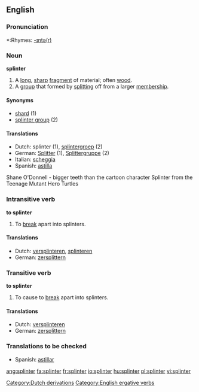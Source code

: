 ==English==

===Pronunciation===
*:Rhymes: [[Rhymes:English:-ɪntə(r)|-ɪntə(r)]]

===Noun===
'''splinter'''

# A [[long]], [[sharp]] [[fragment]] of material; often [[wood]].
# A [[group]] that formed by [[split]]ting off from a larger [[membership]].

====Synonyms====
*[[shard]] (1)
*[[splinter group]] (2)

====Translations====
*Dutch: splinter {{m}} (1), [[splintergroep]] {{f}} (2)
*German: [[Splitter]] {{m}} (1), [[Splittergruppe]] {{f}} (2)
*Italian: [[scheggia]] {{f}}
*Spanish: [[astilla]] {{f}}
Shane O'Donnell - bigger teeth than the cartoon character Splinter from the Teenage Mutant Hero Turtles

===Intransitive verb===
{{rfc-trverb|Intransitive verb}}
'''to splinter'''

# To [[break]] apart into splinters.

====Translations====
*Dutch: [[versplinteren]], [[splinteren]]
*German: [[zersplittern]]

===Transitive verb===
'''to splinter'''

# To cause to [[break]] apart into splinters.

====Translations====
*Dutch: [[versplinteren]]
*German: [[zersplittern]]

===Translations to be checked===
*Spanish: [[astillar]]

[[Category:Dutch derivations]]
[[Category:English ergative verbs]]

[[ang:splinter]]
[[fa:splinter]]
[[fr:splinter]]
[[io:splinter]]
[[hu:splinter]]
[[pl:splinter]]
[[vi:splinter]]